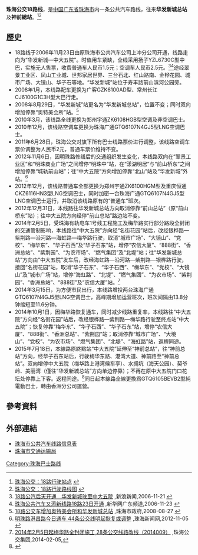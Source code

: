 {{公共汽車路線基礎資訊
|路線名稱             = 珠海公交18路线
|外文名稱             = Zhuhai Bus Route 18
|代表圖像             = Zhuhai Bus Route 18.jpg
|經營者               = 珠海公交巴士有限公司
|所屬車廠             = 香洲分公司
|路線用車             = 珠海广通GTQ6105BEVB2
|起點站               = 华发新城总站
|途經地點             = 翠景工业区、世邦家居世界、[[中大五院|中大五院]]
|終點站               = 神前總站
|路線性質             = 市区路线
|全程行駛里程         = 16.5公里
|全程行車時間         = 58分鐘
|服務時間             = 
|起點站服務時間       = 06:30－20:55
|終點站服務時間       = 06:40－21:05
|班次頻率             = 平均11分钟一班
|全程收費             = 人民币1元
|服務時間以外替代路線 = 61、[[#珠海公交99路线|99]]路线
|主要競爭交通         = 99路线
}}

'''珠海公交18路线'''，是[[中国|中国]][[广东省|广东省]][[珠海市|珠海市]]内一条公共汽车路线，往来'''华发新城总站'''及'''神前總站'''。<ref>[http://zhuhai.8684.cn/x_bfe4a3eb 珠海公交：18路行驶站点] {{Wayback|url=http://zhuhai.8684.cn/x_bfe4a3eb |date=20140115123454 }} {{zh-cn}}</ref><ref>[http://bus.mapbar.com/zhuhai/xianlu/18lu/ 珠海公交：18路行驶路线图] {{Wayback|url=http://bus.mapbar.com/zhuhai/xianlu/18lu/ |date=20140114122034 }} {{zh-cn}}</ref>

==歷史==
*18路线于2006年11月23日由原珠海市公共汽车公司上冲分公司开通，线路走向为“华发新城—中大五院”。时值用车紧缺，全线采用扬子YZL6730C型中巴，实施无人售票，收费普通车人民币1.5元；空调车人民币2.5元。<ref>[http://news.sina.com.cn/o/2006-11-21/163110559965s.shtml 18路公汽后天开通　华发新城驶至中大五院] {{Wayback|url=http://news.sina.com.cn/o/2006-11-21/163110559965s.shtml |date=20140116075205 }},新浪新闻,2006-11-21 {{zh-cn}}</ref><ref>[http://www.gd.xinhuanet.com/newscenter/2006-11/23/content_8571659.htm 珠海公共汽车又添新线路18路23日开通] {{Wayback|url=http://www.gd.xinhuanet.com/newscenter/2006-11/23/content_8571659.htm |date=20140116111806 }},新华网广东频道,2006-11-23 {{zh-cn}}</ref>途经翠景工业区、凤山工业城、世邦家居世界、三台石北、红山路南、金桦花园、城市广场、大镜山、华子石等地。“华发新城”站位于寿丰路前山滨河公园旁。
*2008年1月，本线路配车更换为广客GZK6100AD型、常州长江CJ6100G1C3H型大巴行走。
*2008年8月29日，“华发新城”站更名为“华发新城总站”，位置不变；同时双向增加停靠“奥特美会所”站。<ref>[http://news.sina.com.cn/c/2008-12-25/233214936881s.shtml 18路公交车增加奥特美会所和华发新城总站] {{Wayback|url=http://news.sina.com.cn/c/2008-12-25/233214936881s.shtml |date=20140113120038 }},珠海市政府,2008-08-27 {{zh-cn}}</ref>
*2010年3月，该线路全线更换为郑州宇通ZK6108HGB型空调及非空调巴士。
*2010年12月，该线路空调车更换为珠海广通GTQ6107N4GJ5型LNG空调巴士。
*2011年6月28日，珠海公交对旗下所有巴士线路票价进行调整，该线路空调车票价调整为人民币2元，普通车票价维持不变。
*2012年11月6日，因明珠路修缮后的交通组织发生变化，本线路双向在“翠景工业区”和“明珠商业广场”之间增停“明珠中”站，在“漾湖明居”与“前山桥东”之间增加停靠“城轨前山站”；往“中大五院”方向增加停靠“北山”站及“华发新城”外站。<ref>[http://www.zhnews.net/html/20121105/074333,360969.html 明珠路港昌路今日通车 44条公交线明起恢复或调整] {{webarchive|url=https://web.archive.org/web/20130215121217/http://www.zhnews.net/html/20121105/074333,360969.html |date=2013-02-15 }},珠海新闻网,2012-11-05 {{zh-cn}}</ref>
*2012年12月，该线路普通车全部更换为郑州宇通ZK6100HGM型及重庆恒通CKZ6116HN3型LNG空调巴士，同时加密一台珠海广通GTQ6107N4GJ5型LNG空调巴士运行，并取消该线路原有的“普通车”班次。
*2012年12月31日，本线路往华发新城总站方向取消停靠“前山总站”（原“前山桥东”站）；往中大五院方向经停“前山总站”路边站不变。
*2014年2月5日，受珠海有轨电车1号线工程施工及梅华路实行部分路段全封闭的交通管制影响，本线路往“中大五院”方向经“名街花园”站后，改经银桦路—紫荆路—沿河路—海虹路—梅华路行驶，取消“城市广场”、“大镜山”、“党校”、“梅华东”、“华子石西”及“华子石东”站，增停“农信大厦”、“888街”、“香洲总站”、“紫荆园”、“为农市场”、“燃气集团”及“北堤”站；往“华发新城总站”方向由“中大五院”发车后，改经海虹路—沿河路—紫荆路—银桦路行驶，接回“名街花园”站，取消“华子石东”、“华子石西”、“梅华东”、“党校”、“大镜山”及“城市广场”站，增停“海虹路”、“北堤”、“燃气集团”、“为农市场”、“紫荆园”、“香洲总站”、“888街”及“农信大厦”站。<ref>[http://zhgjjt.com/bus-ggDetail.php?ID=321 2014年2月5日起梅华路全封闭施工,28条公交线路改线（2014009）] {{Wayback|url=http://zhgjjt.com/bus-ggDetail.php?ID=321 |date=20140221160915 }},珠海公交集团,2014-02-05,{{zh-cn}}</ref>
*2014年3月15日，为方便市民出行，本线路增投两台珠海广通GTQ6107N4GJ5型LNG空调巴士，高峰期增加运营班次，班次间隔由13.8分钟缩短至11.6分钟。
*2014年10月1日，因梅华路恢复通车，同时减少线路重复率，本线路往“中大五院”方向经“名街花园”站后，改经银桦路—紫荆路—梅华路行驶至终点站“中大五院”；恢复停靠“梅华东”、“华子石西”、“华子石东”站，增停“农信大厦”、“888街”、“香洲总站”、“紫荆园”站；取消停靠“城市广场”、“大境山”、“党校”、“为农市场”、“燃气集团”、“北堤”、“海虹路”站，返程同途。
*2015年7月18日，本線路原終點站“中大五院”延伸至“神前总站”，往“神前总站”方向，经华子石东站后，行驶梅华东路、港湾大道、神前路至“神前总站”。双向增停中大五院（梅华路上港湾候车亭）、水拥坑（海天公园）、契爷岭、美丽湾（僅往“华发新城总站”方向单边停靠）；不再在原中大五院门口花坛处停靠上下客。返程同途。<ref>{{Cite web |url=http://zh.southcn.com/content/2015-07/16/content_128574446.htm |title=公交18路首末站由中大五院延伸至神前总站 |accessdate=2015-07-17 |archive-date=2015-07-22 |archive-url=https://web.archive.org/web/20150722115524/http://zh.southcn.com/content/2015-07/16/content_128574446.htm |dead-url=no }}</ref>同日起本線路全線更換爲GTQ6105BEVB2型純電動巴士，轉由香洲分公司運營。

==參考資料==
{{reflist}}

==外部連結==
*[https://web.archive.org/web/20140221160818/http://zhgjjt.com/bus-ggDetail.php?ID=323 珠海市公共汽车线路信息表]
*[https://web.archive.org/web/20191013085733/http://www.zhjt.gov.cn/ 珠海市交通运输局]

[[Category:珠海巴士路线|Category:珠海巴士路线]]
